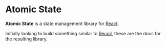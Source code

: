 
# Atomic State

**Atomic State** is a state management library for [React](https://reactjs.org).

Initially looking to build something similar to [Recoil](https://recoiljs.org/), these are the docs for the resulting library.

